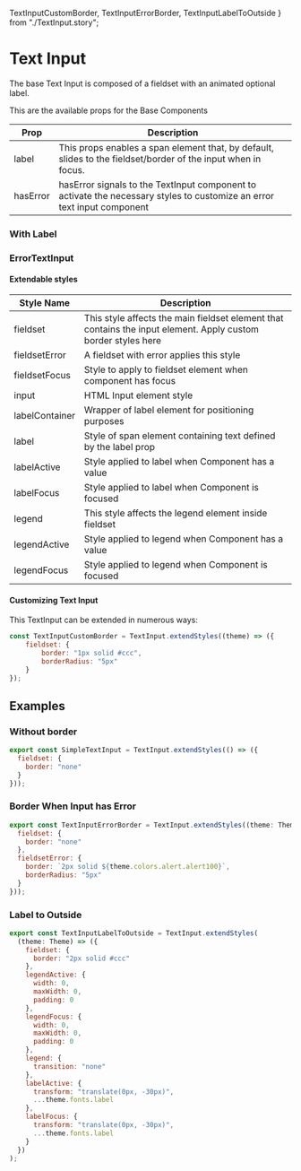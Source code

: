   TextInputCustomBorder,
  TextInputErrorBorder,
  TextInputLabelToOutside
} from "./TextInput.story";

<Meta title="Components| Text Input" />

# Text Input

The base Text Input is composed of a fieldset with an animated optional label.

<Preview>
  <Story name="TextInput">
    <TextInput />
  </Story>
</Preview>

This are the available props for the Base Components

<table width="100%">
  <thead>
    <tr>
      <th>Prop</th>
      <th>Description</th>
    </tr>
  </thead>
  <tbody>
    <tr>
      <td>label</td>
      <td>
        This props enables a span element that, by default, slides to the
        fieldset/border of the input when in focus.
      </td>
    </tr>
    <tr>
      <td>hasError</td>
      <td>
        hasError signals to the TextInput component to activate the necessary
        styles to customize an error text input component
      </td>
    </tr>
  </tbody>
</table>

### With Label

<Preview>
  <Story name="With Label ">
    <TextInput label="User Input" />
  </Story>
</Preview>

### ErrorTextInput

<Preview>
  <Story name="Customizing Text With Error">
    <ErrorTextInput label="User Input" error="Error" />
  </Story>
</Preview>

#### Extendable styles

<table width="100%">
  <thead>
    <tr>
      <th>Style Name</th>
      <th>Description</th>
    </tr>
  </thead>
  <tbody>
    <tr>
      <td>fieldset</td>
      <td>
        This style affects the main fieldset element that contains the input
        element. Apply custom border styles here
      </td>
    </tr>
    <tr>
      <td>fieldsetError</td>
      <td>A fieldset with error applies this style</td>
    </tr>
    <tr>
      <td>fieldsetFocus</td>
      <td>Style to apply to fieldset element when component has focus</td>
    </tr>
    <tr>
      <td>input</td>
      <td>HTML Input element style</td>
    </tr>
    <tr>
      <td>labelContainer</td>
      <td>Wrapper of label element for positioning purposes</td>
    </tr>
    <tr>
      <td>label</td>
      <td>Style of span element containing text defined by the label prop</td>
    </tr>
    <tr>
      <td>labelActive</td>
      <td>Style applied to label when Component has a value</td>
    </tr>
    <tr>
      <td>labelFocus</td>
      <td>Style applied to label when Component is focused</td>
    </tr>
    <tr>
      <td>legend</td>
      <td>This style affects the legend element inside fieldset</td>
    </tr>
    <tr>
      <td>legendActive</td>
      <td>Style applied to legend when Component has a value</td>
    </tr>
    <tr>
      <td>legendFocus</td>
      <td>Style applied to legend when Component is focused</td>
    </tr>
  </tbody>
</table>

#### Customizing Text Input

This TextInput can be extended in numerous ways:

```javascript
const TextInputCustomBorder = TextInput.extendStyles((theme) => ({
    fieldset: {
        border: "1px solid #ccc",
        borderRadius: "5px"
    }
});
```

<Preview>
  <Story name="Customizing Text Input">
    <TextInputCustomBorder label="User Input" />
  </Story>
</Preview>

## Examples

### Without border

```javascript
export const SimpleTextInput = TextInput.extendStyles(() => ({
  fieldset: {
    border: "none"
  }
}));
```

<Preview>
  <SimpleTextInput />
</Preview>

### Border When Input has Error

```javascript
export const TextInputErrorBorder = TextInput.extendStyles((theme: Theme) => ({
  fieldset: {
    border: "none"
  },
  fieldsetError: {
    border: `2px solid ${theme.colors.alert.alert100}`,
    borderRadius: "5px"
  }
}));
```

<Preview>
  <TextInputErrorBorder hasError label="Label" />
</Preview>

### Label to Outside

```javascript
export const TextInputLabelToOutside = TextInput.extendStyles(
  (theme: Theme) => ({
    fieldset: {
      border: "2px solid #ccc"
    },
    legendActive: {
      width: 0,
      maxWidth: 0,
      padding: 0
    },
    legendFocus: {
      width: 0,
      maxWidth: 0,
      padding: 0
    },
    legend: {
      transition: "none"
    },
    labelActive: {
      transform: "translate(0px, -30px)",
      ...theme.fonts.label
    },
    labelFocus: {
      transform: "translate(0px, -30px)",
      ...theme.fonts.label
    }
  })
);
```

<Preview>
  <TextInputLabelToOutside label="User Input" />
</Preview>
